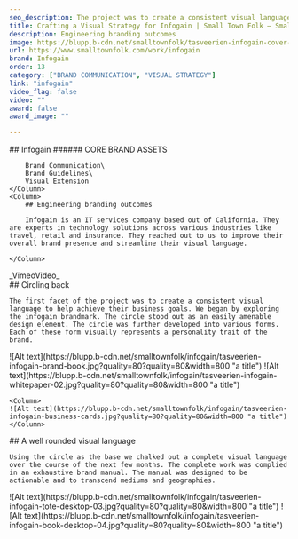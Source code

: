 ```yaml
---
seo_description: The project was to create a consistent visual language to help achieve their business goals. Each of the forms visually represents a personality trait of the brand.
title: Crafting a Visual Strategy for Infogain | Small Town Folk — Small Town Folk
description: Engineering branding outcomes 
image: https://blupp.b-cdn.net/smalltownfolk/tasveerien-infogain-cover-desktop.jpg?quality=80
url: https://www.smalltownfolk.com/work/infogain
brand: Infogain  
order: 13
category: ["BRAND COMMUNICATION", "VISUAL STRATEGY"]
link: "infogain"
video_flag: false
video: ""
award: false
award_image: ""

---
```


<Column2>
    <Column>
        ## Infogain
        ###### CORE BRAND ASSETS

        Brand Communication\
        Brand Guidelines\
        Visual Extension
    </Column>
    <Column>  
        ## Engineering branding outcomes  
        
        Infogain is an IT services company based out of California. They are experts in technology solutions across various industries like travel, retail and insurance. They reached out to us to improve their overall brand presence and streamline their visual language.

    </Column>
</Column2>

<Column>
    <div class="bg-zinc-200 h-96 flex justify-center items-center">_VimeoVideo_</div>
</Column>

<Column>
    ## Circling back

    The first facet of the project was to create a consistent visual language to help achieve their business goals. We began by exploring the infogain brandmark. The circle stood out as an easily amenable design element. The circle was further developed into various forms. Each of these form visually represents a personality trait of the brand.
</Column>

<Column>
    <Column>
    ![Alt text](https://blupp.b-cdn.net/smalltownfolk/infogain/tasveerien-infogain-brand-book.jpg?quality=80?quality=80&width=800 "a title") 
    </Column>
</Column>

<Column2>
    <Column>
    ![Alt text](https://blupp.b-cdn.net/smalltownfolk/infogain/tasveerien-infogain-whitepaper-02.jpg?quality=80?quality=80&width=800 "a title") 
    </Column>

    <Column>
    ![Alt text](https://blupp.b-cdn.net/smalltownfolk/infogain/tasveerien-infogain-business-cards.jpg?quality=80?quality=80&width=800 "a title")
    </Column>
</Column2>

<Column>
    ## A well rounded visual language

    Using the circle as the base we chalked out a complete visual language over the course of the next few months. The complete work was complied in an exhaustive brand manual. The manual was designed to be actionable and to transcend mediums and geographies.
</Column>

<Column>
    ![Alt text](https://blupp.b-cdn.net/smalltownfolk/infogain/tasveerien-infogain-tote-desktop-03.jpg?quality=80?quality=80&width=800 "a title")
</Column>

<Column>
    ![Alt text](https://blupp.b-cdn.net/smalltownfolk/infogain/tasveerien-infogain-book-desktop-04.jpg?quality=80?quality=80&width=800 "a title")
</Column>

